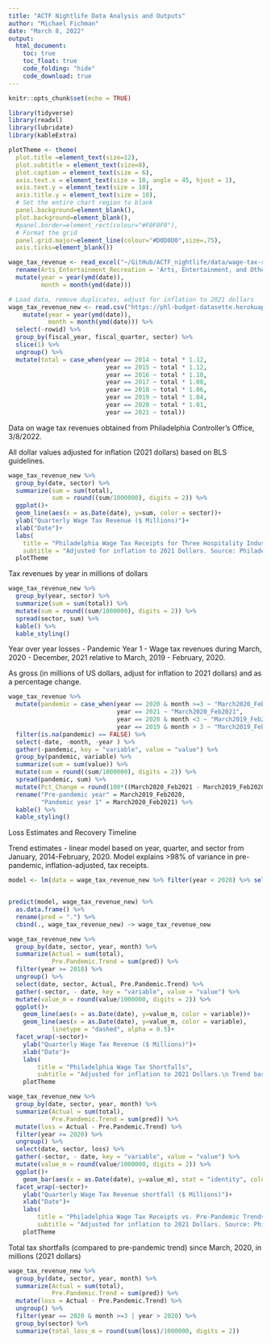```yaml
---
title: "ACTF Nightlife Data Analysis and Outputs"
author: "Michael Fichman"
date: "March 8, 2022"
output: 
  html_document:
    toc: true
    toc_float: true
    code_folding: "hide"
    code_download: true
---
```


```r
knitr::opts_chunk$set(echo = TRUE)

library(tidyverse)
library(readxl)
library(lubridate)
library(kableExtra)

plotTheme <- theme(
  plot.title =element_text(size=12),
  plot.subtitle = element_text(size=8),
  plot.caption = element_text(size = 6),
  axis.text.x = element_text(size = 10, angle = 45, hjust = 1),
  axis.text.y = element_text(size = 10),
  axis.title.y = element_text(size = 10),
  # Set the entire chart region to blank
  panel.background=element_blank(),
  plot.background=element_blank(),
  #panel.border=element_rect(colour="#F0F0F0"),
  # Format the grid
  panel.grid.major=element_line(colour="#D0D0D0",size=.75),
  axis.ticks=element_blank())

wage_tax_revenue <- read_excel("~/GitHub/ACTF_nightlife/data/wage-tax-revenue.xlsx") %>%
  rename(Arts_Entertainment_Recreation = 'Arts, Entertainment, and Other Recreation') %>%
  mutate(year = year(ymd(date)),
         month = month(ymd(date)))

# Load data, remove duplicates, adjust for inflation to 2021 dollars
wage_tax_revenue_new <- read.csv("https://phl-budget-datasette.herokuapp.com/revenue/wage-collections-by-sector.csv?sector__in=%5B%22Hotels%22%2C+%22Arts%2C+Entertainment%2C+and+Other+Recreation%22%2C+%22Restaurants%22%5D&_sort_desc=date&_size=max") %>%
    mutate(year = year(ymd(date)),
           month = month(ymd(date))) %>%
  select(-rowid) %>%
  group_by(fiscal_year, fiscal_quarter, sector) %>%
  slice(1) %>%
  ungroup() %>%
  mutate(total = case_when(year == 2014 ~ total * 1.12,
                           year == 2015 ~ total * 1.12,
                           year == 2016 ~ total * 1.10,
                           year == 2017 ~ total * 1.08,
                           year == 2018 ~ total * 1.06,
                           year == 2019 ~ total * 1.04,
                           year == 2020 ~ total * 1.01,
                           year == 2021 ~ total))
```

Data on wage tax revenues obtained from Philadelphia Controller's Office, 3/8/2022.

All dollar values adjusted for inflation (2021 dollars) based on BLS guidelines.

```r
wage_tax_revenue_new %>%
  group_by(date, sector) %>%
  summarize(sum = sum(total),
            sum = round((sum/1000000), digits = 2)) %>%
  ggplot()+
  geom_line(aes(x = as.Date(date), y=sum, color = sector))+
  ylab("Quarterly Wage Tax Revenue ($ Millions)")+
  xlab("Date")+
  labs(
    title = "Philadelphia Wage Tax Receipts for Three Hospitality Industries",
    subtitle = "Adjusted for inflation to 2021 Dollars. Source: Philadelphia City Controller's Office, BLS")+
  plotTheme
```


Tax revenues by year in millions of dollars

```r
wage_tax_revenue_new %>%
  group_by(year, sector) %>%
  summarize(sum = sum(total)) %>%
  mutate(sum = round((sum/1000000), digits = 2)) %>%
  spread(sector, sum) %>%
  kable() %>%
  kable_styling()

```

Year over year losses - Pandemic Year 1 - Wage tax revenues during March, 2020 - December, 2021 relative to March, 2019 - February, 2020.

As gross (in millions of US dollars, adjust for inflation to 2021 dollars) and as a percentage change.

```r
wage_tax_revenue %>%
  mutate(pandemic = case_when(year == 2020 & month >=3 ~ "March2020_Feb2021",
                              year == 2021 ~ "March2020_Feb2021",
                              year == 2020 & month <3 ~ "March2019_Feb2020",
                              year == 2019 & month > 3 ~ "March2019_Feb2020")) %>%
  filter(is.na(pandemic) == FALSE) %>%
  select(-date, -month, -year ) %>%
  gather(-pandemic, key = "variable", value = "value") %>%
  group_by(pandemic, variable) %>%
  summarize(sum = sum(value)) %>%
  mutate(sum = round((sum/1000000), digits = 2)) %>%
  spread(pandemic, sum) %>%
  mutate(Pct_Change = round(100*((March2020_Feb2021 - March2019_Feb2020)/ March2019_Feb2020), digits = 2)) %>%
  rename("Pre-pandemic year" = March2019_Feb2020,
         "Pandemic year 1" = March2020_Feb2021) %>%
  kable() %>%
  kable_styling()

```

Loss Estimates and Recovery Timeline

Trend estimates - linear model based on year, quarter, and sector from January, 2014-February, 2020. Model explains >98% of variance in pre-pandemic, inflation-adjusted, tax receipts.

```r
model <- lm(data = wage_tax_revenue_new %>% filter(year < 2020) %>% select(sector, fiscal_quarter, year, total), total ~ fiscal_quarter + year + sector)


predict(model, wage_tax_revenue_new) %>% 
  as.data.frame() %>% 
  rename(pred = ".") %>% 
  cbind(., wage_tax_revenue_new) -> wage_tax_revenue_new
```

```r
wage_tax_revenue_new %>%
  group_by(date, sector, year, month) %>% 
  summarize(Actual = sum(total), 
            Pre.Pandemic.Trend = sum(pred)) %>% 
  filter(year >= 2018) %>%
  ungroup() %>%
  select(date, sector, Actual, Pre.Pandemic.Trend) %>%
  gather(-sector, - date, key = "variable", value = "value") %>%
  mutate(value_m = round(value/1000000, digits = 2)) %>%
  ggplot()+
    geom_line(aes(x = as.Date(date), y=value_m, color = variable))+ 
    geom_line(aes(x = as.Date(date), y=value_m, color = variable), 
            linetype = "dashed", alpha = 0.5)+
  facet_wrap(~sector)+
    ylab("Quarterly Wage Tax Revenue ($ Millions)")+
    xlab("Date")+
    labs(
        title = "Philadelphia Wage Tax Shortfalls",
        subtitle = "Adjusted for inflation to 2021 Dollars.\n Trend based on 2014-2019 regression controlling for year, quarter, sector. \nSource: Philadelphia City Controller's Office, BLS")+
    plotTheme

```

```r
wage_tax_revenue_new %>%
  group_by(date, sector, year, month) %>% 
  summarize(Actual = sum(total), 
            Pre.Pandemic.Trend = sum(pred)) %>% 
  mutate(loss = Actual - Pre.Pandemic.Trend) %>%
  filter(year >= 2020) %>%
  ungroup() %>%
  select(date, sector, loss) %>%
  gather(-sector, - date, key = "variable", value = "value") %>%
  mutate(value_m = round(value/1000000, digits = 2)) %>%
  ggplot()+
    geom_bar(aes(x = as.Date(date), y=value_m), stat = "identity", color = "grey")+ 
  facet_wrap(~sector)+
    ylab("Quarterly Wage Tax Revenue shortfall ($ Millions)")+
    xlab("Date")+
    labs(
        title = "Philadelphia Wage Tax Receipts vs. Pre-Pandemic Trends",
        subtitle = "Adjusted for inflation to 2021 Dollars. Source: Philadelphia City Controller's Office, BLS")+
    plotTheme

```

Total tax shortfalls (compared to pre-pandemic trend) since March, 2020, in millions (2021 dollars)

```r

wage_tax_revenue_new %>%
  group_by(date, sector, year, month) %>% 
  summarize(Actual = sum(total), 
            Pre.Pandemic.Trend = sum(pred)) %>% 
  mutate(loss = Actual - Pre.Pandemic.Trend) %>%
  ungroup() %>%
  filter(year == 2020 & month >=3 | year > 2020) %>%
  group_by(sector) %>%
  summarize(total_loss_m = round(sum(loss)/1000000, digits = 2))

```